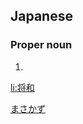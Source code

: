 ==Japanese==
{{ja-kanjitab|将|和}}

===Proper noun===
{{ja-pos|proper|まさかず}}

# {{given name|male|lang=ja}}

[[Category:Japanese male given names|まさかず]]

[[li:将和]]